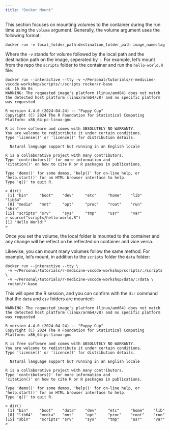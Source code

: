```yaml
---
title: "Docker Mount"
---
```


This section focuses on mounting volumes to the container during the run time using the `volume` argument. Generally, the volume argument uses the following format:

```shell
docker run -v local_folder_path:destination_folder_path image_name:tag
```

Where the `-v` stands for volume followed by the local path and the destination path on the image, seperated by `:`. For example, let's mount from the repo the `scripts` folder to the container and run the `hello-world.R` file:


```shell
docker run --interactive --tty -v ~/Personal/tutorials/r-medicine-vscode-workshop/scripts/:/scripts rocker/r-base                                                                                                                                                                                           ok  1h 8m 0s
WARNING: The requested image's platform (linux/amd64) does not match the detected host platform (linux/arm64/v8) and no specific platform was requested

R version 4.4.0 (2024-04-24) -- "Puppy Cup"
Copyright (C) 2024 The R Foundation for Statistical Computing
Platform: x86_64-pc-linux-gnu

R is free software and comes with ABSOLUTELY NO WARRANTY.
You are welcome to redistribute it under certain conditions.
Type 'license()' or 'licence()' for distribution details.

  Natural language support but running in an English locale

R is a collaborative project with many contributors.
Type 'contributors()' for more information and
'citation()' on how to cite R or R packages in publications.

Type 'demo()' for some demos, 'help()' for on-line help, or
'help.start()' for an HTML browser interface to help.
Type 'q()' to quit R.

> dir()
 [1] "bin"     "boot"    "dev"     "etc"     "home"    "lib"     "lib64"
 [8] "media"   "mnt"     "opt"     "proc"    "root"    "run"     "sbin"
[15] "scripts" "srv"     "sys"     "tmp"     "usr"     "var"
> source("scripts/hello-world.R")
[1] "Hello World!"
>

```

Once you set the volume, the local folder is mounted to the container and any change will be reflect on be reflected on container and vice versa.

Likewise, you can mount many volumes follow the same method. For example, let's mount, in addition to the `scripts` folder the `data` folder:

``` shell
docker run --interactive --tty \
 -v ~/Personal/tutorials/r-medicine-vscode-workshop/scripts/:/scripts \
 -v ~/Personal/tutorials/r-medicine-vscode-workshop/data/:/data \
 rocker/r-base
```
This will open the R session, and you can confirm with the `dir` command that the `data` and `csv` folders are mounted:

```shell
WARNING: The requested image's platform (linux/amd64) does not match the detected host platform (linux/arm64/v8) and no specific platform was requested

R version 4.4.0 (2024-04-24) -- "Puppy Cup"
Copyright (C) 2024 The R Foundation for Statistical Computing
Platform: x86_64-pc-linux-gnu

R is free software and comes with ABSOLUTELY NO WARRANTY.
You are welcome to redistribute it under certain conditions.
Type 'license()' or 'licence()' for distribution details.

  Natural language support but running in an English locale

R is a collaborative project with many contributors.
Type 'contributors()' for more information and
'citation()' on how to cite R or R packages in publications.

Type 'demo()' for some demos, 'help()' for on-line help, or
'help.start()' for an HTML browser interface to help.
Type 'q()' to quit R.

> dir()
 [1] "bin"     "boot"    "data"    "dev"     "etc"     "home"    "lib"
 [8] "lib64"   "media"   "mnt"     "opt"     "proc"    "root"    "run"
[15] "sbin"    "scripts" "srv"     "sys"     "tmp"     "usr"     "var"
>
```